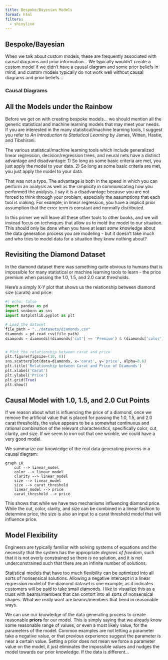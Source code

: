```yaml
---
title: Bespoke/Bayesian Models
format: html
filters:
  - shinylive
---
```


## Bespoke/Bayesian

When we talk about custom models, these are frequently associated with causal diagrams and prior information... We typically wouldn't create a custom model if we didn't have a causal diagram and some prior beliefs in mind, and custom models typically do not work well without causal diagrams and prior beliefs...


### Causal Diagrams


## All the Models under the Rainbow

Before we get on with creating bespoke models... we should mention all the generic statistical and machine learning models that may meet your needs. If you are interested in the many statistical/machine learning tools, I suggest you refer to *An Introduction to Statistical Learning* by James, Witten, Hastie, and Tibshirani.

The various statistical/machine learning tools which include generalized linear regression, decision/regression trees, and neural nets have a distinct advantage and disadvantage: 1) So long as some basic criteria are met, you just apply the model to your data. 2) So long as some basic criteria are met, you just apply the model to your data.

That was not a typo. The advantage is both in the speed in which you can perform an analysis as well as the simplicity in communicating how you performed the analysis. I say it is a disadvantage because you are not forced to think through your problem, especially the assumptions that each tool is making. For example, in linear regression, you have a implicit prior assumption that the error term is constant and normally distributed.

In this primer we will leave all these other tools to other books, and we will instead focus on techniques that allow us to mold the model to our situation. This should only be done when you have at least *some* knowledge about the data generation process you are modeling - but it doesn't take much and who tries to model data for a situation they know nothing about?

## Revisiting the Diamond Dataset

In the diamond dataset there was something quite obvious to humans that is impossible for many statistical or machine learning tools to learn - the price premium when passing the 1.0, 1.5, and 2.0 carat thresholds.


Here's a simply X-Y plot that shows us the relationship between diamond size (carats) and price:

```python
#| echo: false
import pandas as pd
import seaborn as sns
import matplotlib.pyplot as plt

# Load the dataset
file_path = "../datasets/diamonds.csv"
diamonds = pd.read_csv(file_path)
diamonds = diamonds[(diamonds['cut'] == 'Premium') & (diamonds['color'] == 'E')]


# Plot the relationship between carat and price
plt.figure(figsize=(10, 6))
sns.scatterplot(data=diamonds, x='carat', y='price', alpha=0.6)
plt.title('Relationship between Carat and Price of Diamonds')
plt.xlabel('Carat')
plt.ylabel('Price')
plt.grid(True)
plt.show()
```


## Causal Model with 1.0, 1.5, and 2.0 Cut Points

If we reason about what is influencing the price of a diamond, once we remove the artificial value that is placed for passing the 1.0, 1.5, and 2.0 carat thresholds, the value appears to be a somewhat continuous and rational combination of the relevant characteristics, specifically color, cut, clarity, and size. If we seem to iron out that one wrinkle, we could have a very good model.

We summarize our knowledge of the real data generating process in a causal diagram:

```mermaid
graph LR
    cut --> linear_model
    color --> linear_model
    clarity --> linear_model
    size --> linear_model
    size --> carat_threshold
    linear_model --> price
    carat_threshold --> price
```

This shows that while we have two mechanisms influencing diamond price. While the cut, color, clarity, and size can be combined in a linear fashion to determine price, the size is also an input to a carat threshold model that will influence price.

## Model Flexibility

Engineers are typically familiar with solving systems of equations and the necessity that the system has the appropriate *degrees of freedom*, such that it is not overly constrained so there is no solution, and it is not underconstrained such that there are an infinite number of solutions.

Statistical models that have too much flexibility can be optimized into all sorts of nonsensical solutions. Allowing a negative intercept in a linear regression model of the diamond dataset is one example, as it indicates customers will be paid to take small diamonds. I like to visualize this as a truss with beams/members that can contort into all sorts of nonsensical shapes. What we really want are beams/members that bend in reasonable ways.

We can use our knowledge of the data generating process to create reasonable **priors** for our model. This is simply saying that we already know some reasonable range of values, or even a most likely value, for the parameters of the model. Common examples are not letting a parameter take a negative value, or that previous experience suggest the parameter is near a certain value. Setting a prior does not mean we force a parameter value on the model, it just eliminates the impossible values and nudges the model towards our prior knowledge. If the data is different...